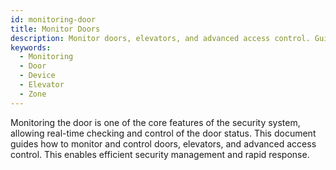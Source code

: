 ```yaml
---
id: monitoring-door
title: Monitor Doors
description: Monitor doors, elevators, and advanced access control. Guides how to control related features and monitor in real time through live video.
keywords:
  - Monitoring
  - Door
  - Device
  - Elevator
  - Zone
---
```


Monitoring the door is one of the core features of the security system, allowing real-time checking and control of the door status. This document guides how to monitor and control doors, elevators, and advanced access control. This enables efficient security management and rapid response.

<DocCardList/>
